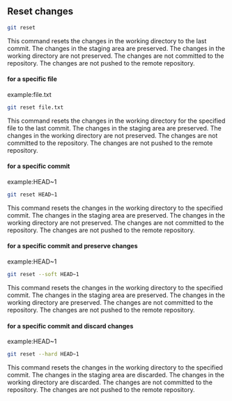 ## Reset changes
```sh
git reset
```
This command resets the changes in the working directory to the last commit. The changes in the staging area are preserved. The changes in the working directory are not preserved. The changes are not committed to the repository. The changes are not pushed to the remote repository.

#### for a specific file
example:file.txt
```sh
git reset file.txt
```
This command resets the changes in the working directory for the specified file to the last commit. The changes in the staging area are preserved. The changes in the working directory are not preserved. The changes are not committed to the repository. The changes are not pushed to the remote repository.

#### for a specific commit
example:HEAD~1
```sh
git reset HEAD~1
```
This command resets the changes in the working directory to the specified commit. The changes in the staging area are preserved. The changes in the working directory are not preserved. The changes are not committed to the repository. The changes are not pushed to the remote repository.

#### for a specific commit and preserve changes
example:HEAD~1
```sh
git reset --soft HEAD~1
```
This command resets the changes in the working directory to the specified commit. The changes in the staging area are preserved. The changes in the working directory are preserved. The changes are not committed to the repository. The changes are not pushed to the remote repository.

#### for a specific commit and discard changes
example:HEAD~1
```sh
git reset --hard HEAD~1
```

This command resets the changes in the working directory to the specified commit. The changes in the staging area are discarded. The changes in the working directory are discarded. The changes are not committed to the repository. The changes are not pushed to the remote repository.
```
